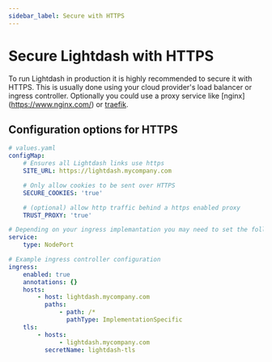```yaml
---
sidebar_label: Secure with HTTPS
---
```


# Secure Lightdash with HTTPS

To run Lightdash in production it is highly recommended to secure it with HTTPS. This is usually done using your
cloud provider's load balancer or ingress controller. Optionally you could use a proxy service like [nginx]
(https://www.nginx.com/) or [traefik](https://traefik.io/).

## Configuration options for HTTPS

```yaml
# values.yaml
configMap:
    # Ensures all Lightdash links use https
    SITE_URL: https://lightdash.mycompany.com

    # Only allow cookies to be sent over HTTPS
    SECURE_COOKIES: 'true'

    # (optional) allow http traffic behind a https enabled proxy
    TRUST_PROXY: 'true'

# Depending on your ingress implemantation you may need to set the following
service:
    type: NodePort

# Example ingress controller configuration
ingress:
    enabled: true
    annotations: {}
    hosts:
        - host: lightdash.mycompany.com
          paths:
              - path: /*
                pathType: ImplementationSpecific
    tls:
        - hosts:
              - lightdash.mycompany.com
          secretName: lightdash-tls
```
